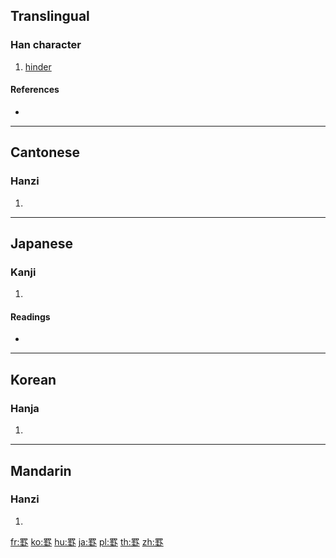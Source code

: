 {{character info/new}}
==Translingual==

===Han character===
{{Han char|rn=122|rad=网|as=08|sn=13|four=60130|canj=WLGGY}}

# [[hinder]]

====References====
* {{Han ref|kx=0948.170|dkj=28295|dj=1389.130|hdz=42918.040|uh=7F6B|ud=32619|bh=DF68|bd=57192}}

----

==Cantonese==

===Hanzi===
{{yue-hanzi|jyut=|y=gwaai2, wa6}}

# {{defn|lang=yue|sort=网08}}

----

==Japanese==

===Kanji===
{{ja-kanji|grade=|rs=网08}}

# {{defn|lang=ja|sort=网08}}

====Readings====
* {{ja-readings|on=[[けい]] (kei), [[かい]] (kai)|kun=[[けい]] (kei)|nanori=}}

----

==Korean==

===Hanja===
{{ko-hanja|hangeul=괘|eumhun=|rv=gwae|mr=kwae|y=kway}}

# {{defn|lang=ko|sort=网08}}

----

==Mandarin==

===Hanzi===
{{cmn-hanzi|pin=[[guà]] ([[gua4]])|wg=kua<sup>4</sup>}}

# {{defn|lang=cmn|sort=网08}}

[[fr:罫]]
[[ko:罫]]
[[hu:罫]]
[[ja:罫]]
[[pl:罫]]
[[th:罫]]
[[zh:罫]]